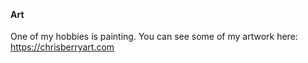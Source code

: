 
<link rel="stylesheet" href="styles.css" type="text/css">

<br>

#### Art

One of my hobbies is painting. You can see some of my artwork here: [https://chrisberryart.com](https://chrisberryart.com)